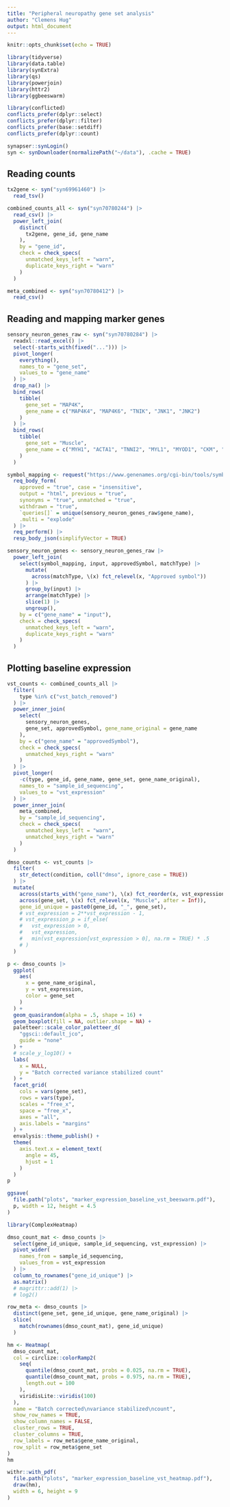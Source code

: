 ```yaml
---
title: "Peripheral neuropathy gene set analysis"
author: "Clemens Hug"
output: html_document
---
```


```r
knitr::opts_chunk$set(echo = TRUE)

library(tidyverse)
library(data.table)
library(synExtra)
library(qs)
library(powerjoin)
library(httr2)
library(ggbeeswarm)

library(conflicted)
conflicts_prefer(dplyr::select)
conflicts_prefer(dplyr::filter)
conflicts_prefer(base::setdiff)
conflicts_prefer(dplyr::count)

synapser::synLogin()
syn <- synDownloader(normalizePath("~/data"), .cache = TRUE)
```

## Reading counts

```r
tx2gene <- syn("syn69961460") |>
  read_tsv()

combined_counts_all <- syn("syn70780244") |>
  read_csv() |>
  power_left_join(
    distinct(
      tx2gene, gene_id, gene_name
    ),
    by = "gene_id",
    check = check_specs(
      unmatched_keys_left = "warn",
      duplicate_keys_right = "warn"
    )
  )

meta_combined <- syn("syn70780412") |>
  read_csv()
```

## Reading and mapping marker genes

```r
sensory_neuron_genes_raw <- syn("syn70780284") |>
  readxl::read_excel() |>
  select(-starts_with(fixed("..."))) |>
  pivot_longer(
    everything(),
    names_to = "gene_set",
    values_to = "gene_name"
  ) |>
  drop_na() |>
  bind_rows(
    tibble(
      gene_set = "MAP4K",
      gene_name = c("MAP4K4", "MAP4K6", "TNIK", "JNK1", "JNK2")
    )
  ) |>
  bind_rows(
    tibble(
      gene_set = "Muscle",
      gene_name = c("MYH1", "ACTA1", "TNNI2", "MYL1", "MYOD1", "CKM", "MYOG")
    )
  )

symbol_mapping <- request("https://www.genenames.org/cgi-bin/tools/symbol-check") |>
  req_body_form(
    approved = "true", case = "insensitive",
    output = "html", previous = "true",
    synonyms = "true", unmatched = "true",
    withdrawn = "true",
    `queries[]` = unique(sensory_neuron_genes_raw$gene_name),
    .multi = "explode"
  ) |>
  req_perform() |>
  resp_body_json(simplifyVector = TRUE)

sensory_neuron_genes <- sensory_neuron_genes_raw |>
  power_left_join(
    select(symbol_mapping, input, approvedSymbol, matchType) |>
      mutate(
        across(matchType, \(x) fct_relevel(x, "Approved symbol"))
      ) |>
      group_by(input) |>
      arrange(matchType) |>
      slice(1) |>
      ungroup(),
    by = c("gene_name" = "input"),
    check = check_specs(
      unmatched_keys_left = "warn",
      duplicate_keys_right = "warn"
    )
  )

```

## Plotting baseline expression


```r
vst_counts <- combined_counts_all |>
  filter(
    type %in% c("vst_batch_removed")
  ) |>
  power_inner_join(
    select(
      sensory_neuron_genes,
      gene_set, approvedSymbol, gene_name_original = gene_name
    ),
    by = c("gene_name" = "approvedSymbol"),
    check = check_specs(
      unmatched_keys_right = "warn"
    )
  ) |>
  pivot_longer(
    -c(type, gene_id, gene_name, gene_set, gene_name_original),
    names_to = "sample_id_sequencing",
    values_to = "vst_expression"
  ) |>
  power_inner_join(
    meta_combined,
    by = "sample_id_sequencing",
    check = check_specs(
      unmatched_keys_left = "warn",
      unmatched_keys_right = "warn"
    )
  )


```

```r
dmso_counts <- vst_counts |>
  filter(
    str_detect(condition, coll("dmso", ignore_case = TRUE))
  ) |>
  mutate(
    across(starts_with("gene_name"), \(x) fct_reorder(x, vst_expression, .fun = median)),
    across(gene_set, \(x) fct_relevel(x, "Muscle", after = Inf)),
    gene_id_unique = paste0(gene_id, "_", gene_set),
    # vst_expression = 2**vst_expression - 1,
    # vst_expression_p = if_else(
    #   vst_expression > 0,
    #   vst_expression,
    #   min(vst_expression[vst_expression > 0], na.rm = TRUE) * .5
    # )
  )

p <- dmso_counts |>
  ggplot(
    aes(
      x = gene_name_original,
      y = vst_expression,
      color = gene_set
    )
  ) +
  geom_quasirandom(alpha = .5, shape = 16) +
  geom_boxplot(fill = NA, outlier.shape = NA) +
  paletteer::scale_color_paletteer_d(
    "ggsci::default_jco",
    guide = "none"
  ) +
  # scale_y_log10() +
  labs(
    x = NULL,
    y = "Batch corrected variance stabilized count"
  ) +
  facet_grid(
    cols = vars(gene_set),
    rows = vars(type),
    scales = "free_x",
    space = "free_x",
    axes = "all",
    axis.labels = "margins"
  ) +
  envalysis::theme_publish() +
  theme(
    axis.text.x = element_text(
      angle = 45,
      hjust = 1
    )
  )
p

ggsave(
  file.path("plots", "marker_expression_baseline_vst_beeswarm.pdf"),
  p, width = 12, height = 4.5
)
```


```r
library(ComplexHeatmap)

dmso_count_mat <- dmso_counts |>
  select(gene_id_unique, sample_id_sequencing, vst_expression) |>
  pivot_wider(
    names_from = sample_id_sequencing,
    values_from = vst_expression
  ) |>
  column_to_rownames("gene_id_unique") |>
  as.matrix()
  # magrittr::add(1) |>
  # log2()

row_meta <- dmso_counts |>
  distinct(gene_set, gene_id_unique, gene_name_original) |>
  slice(
    match(rownames(dmso_count_mat), gene_id_unique)
  )

hm <- Heatmap(
  dmso_count_mat,
  col = circlize::colorRamp2(
    seq(
      quantile(dmso_count_mat, probs = 0.025, na.rm = TRUE),
      quantile(dmso_count_mat, probs = 0.975, na.rm = TRUE),
      length.out = 100
    ),
    viridisLite::viridis(100)
  ),
  name = "Batch corrected\nvariance stabilized\ncount",
  show_row_names = TRUE,
  show_column_names = FALSE,
  cluster_rows = TRUE,
  cluster_columns = TRUE,
  row_labels = row_meta$gene_name_original,
  row_split = row_meta$gene_set
)
hm

withr::with_pdf(
  file.path("plots", "marker_expression_baseline_vst_heatmap.pdf"),
  draw(hm),
  width = 6, height = 9
)
```

